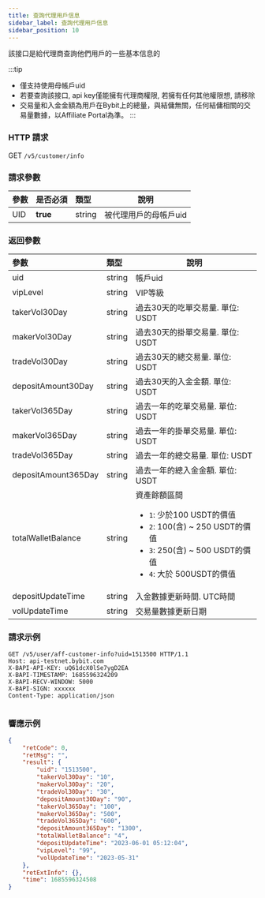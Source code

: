 ```yaml
---
title: 查詢代理用戶信息
sidebar_label: 查詢代理用戶信息
sidebar_position: 10
---
```


該接口是給代理商查詢他們用戶的一些基本信息的

:::tip
* 僅支持使用母帳戶uid
* 若要查詢該接口, api key僅能擁有代理商權限, 若擁有任何其他權限想, 請移除
* 交易量和入金金額為用戶在Bybit上的總量，與結傭無關，任何結傭相關的交易量數據，以Affiliate Portal為準。
:::

### HTTP 請求
GET `/v5/customer/info`

### 請求參數
| 參數 | 是否必須 | 類型 | 說明|
|:----- |:-------|:-----|------ |
|UID |**true** |string |被代理用戶的母帳戶uid|

### 返回參數
| 參數 | 類型 | 說明|
|:----- |:-----|----- |
|uid |string |帳戶uid|
|vipLevel |string |VIP等級 |
|takerVol30Day |string |過去30天的吃單交易量. 單位: USDT |
|makerVol30Day |string |過去30天的掛單交易量. 單位: USDT |
|tradeVol30Day |string |過去30天的總交易量. 單位: USDT |
|depositAmount30Day |string |過去30天的入金金額. 單位: USDT |
|takerVol365Day |string |過去一年的吃單交易量. 單位: USDT |
|makerVol365Day |string |過去一年的掛單交易量. 單位: USDT |
|tradeVol365Day |string |過去一年的總交易量. 單位: USDT |
|depositAmount365Day |string |過去一年的總入金金額. 單位: USDT |
|totalWalletBalance |string |資產餘額區間<ul><li>`1`: 少於100 USDT的價值</li><li>`2`: 100(含) ~ 250 USDT的價值</li><li>`3`: 250(含) ~ 500 USDT的價值</li><li>`4`: 大於 500USDT的價值</li></ul>  |
|depositUpdateTime |string |入金數據更新時間. UTC時間 |
|volUpdateTime |string |交易量數據更新日期 |

### 請求示例

<Tabs groupId="programming-languages">
<TabItem value="http" label="HTTP">

```http
GET /v5/user/aff-customer-info?uid=1513500 HTTP/1.1
Host: api-testnet.bybit.com
X-BAPI-API-KEY: uQ61dcX0lSe7ygD2EA
X-BAPI-TIMESTAMP: 1685596324209
X-BAPI-RECV-WINDOW: 5000
X-BAPI-SIGN: xxxxxx
Content-Type: application/json
```

</TabItem>
<TabItem value="python" label="Python">

```python

```

</TabItem>
</Tabs>

### 響應示例

```json
{
    "retCode": 0,
    "retMsg": "",
    "result": {
        "uid": "1513500",
        "takerVol30Day": "10",
        "makerVol30Day": "20",
        "tradeVol30Day": "30",
        "depositAmount30Day": "90",
        "takerVol365Day": "100",
        "makerVol365Day": "500",
        "tradeVol365Day": "600",
        "depositAmount365Day": "1300",
        "totalWalletBalance": "4",
        "depositUpdateTime": "2023-06-01 05:12:04",
        "vipLevel": "99",
        "volUpdateTime": "2023-05-31"
    },
    "retExtInfo": {},
    "time": 1685596324508
}
```
